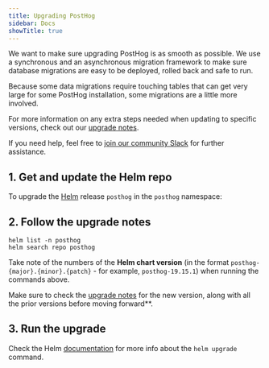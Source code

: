 ```yaml
---
title: Upgrading PostHog
sidebar: Docs
showTitle: true
---
```



<Sunset />

We want to make sure upgrading PostHog is as smooth as possible.
We use a synchronous and an asynchronous migration framework to make sure database migrations are easy to be deployed, rolled back and safe to run.

Because some data migrations require touching tables that can get very large for some PostHog installation, some migrations are a little more involved.

For more information on any extra steps needed when updating to specific versions, check out our [upgrade notes](/docs/runbook/upgrade-notes).

If you need help, feel free to [join our community Slack](/slack) for further assistance.

## 1. Get and update the Helm repo

To upgrade the [Helm](https://helm.sh/) release `posthog` in the `posthog` namespace:

  <CommandHelmGetRepoSnippet />

## 2. Follow the upgrade notes

```shell
helm list -n posthog
helm search repo posthog
```

Take note of the numbers of the **Helm chart version** (in the format `posthog-{major}.{minor}.{patch}` - for example, `posthog-19.15.1`) when running the commands above.

Make sure to check the [upgrade notes](/docs/runbook/upgrade-notes) for the new version, along with all the prior versions before moving forward\*\*.

## 3. Run the upgrade

  <CommandHelmUpgradeSnippet />

Check the Helm [documentation](https://helm.sh/docs/helm/helm_upgrade/) for more info about the `helm upgrade` command.
